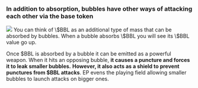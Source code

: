 <h3>
  In addition to absorption, bubbles have other ways of attacking each other via
  the base token
</h3>
<img src="/images/EP.png" />
You can think of \$BBL    as an additional type of mass that can be absorbed by
bubbles. When a bubble absorbs \$BBL    you will see its \$BBL    value go up.

Once \$BBL   is absorbed by a bubble it can be emitted as a powerful weapon. When it hits an opposing bubble, **it causes a puncture and forces it to leak smaller bubbles.**
**However, it also acts as a shield to prevent punctures from \$BBL    attacks**.
EP evens the playing field allowing smaller bubbles to launch attacks on bigger ones.
